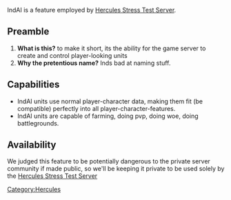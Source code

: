 IndAI is a feature employed by [http://herc.ws/board/topic/342-introducing-hercules-stress-test-server/ Hercules Stress Test Server].

== Preamble ==
# '''What is this?''' to make it short, its the ability for the game server to create and control player-looking units
# '''Why the pretentious name?''' Inds bad at naming stuff.

== Capabilities ==
* IndAI units use normal player-character data, making them fit (be compatible) perfectly into all player-character-features.
* IndAI units are capable of farming, doing pvp, doing woe, doing battlegrounds.

== Availability ==
We judged this feature to be potentially dangerous to the private server community if made public, so we'll be keeping it private to be used solely by the [http://herc.ws/board/topic/342-introducing-hercules-stress-test-server/ Hercules Stress Test Server]

[[Category:Hercules]]